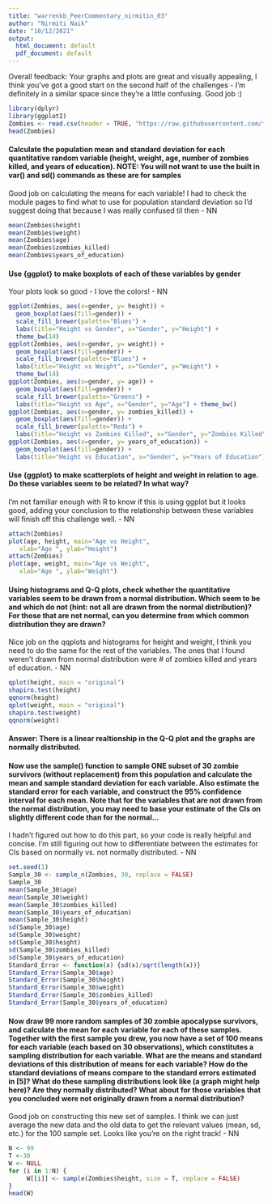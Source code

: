 ```yaml
---
title: "warrenkb_PeerCommentary_nirmitin_03"
author: "Nirmiti Naik"
date: "10/12/2021"
output:
  html_document: default
  pdf_document: default
---
```


Overall feedback: Your graphs and plots are great and visually appealing, I think you've got a good start on the second half of the challenges - I'm definitely in a similar space since they're a little confusing. Good job :) 

```r
library(dplyr)
library(ggplot2)
Zombies <- read.csv(header = TRUE, "https://raw.githubusercontent.com/fuzzyatelin/fuzzyatelin.github.io/master/AN588_Fall21/zombies.csv")
head(Zombies)
```

#### Calculate the population mean and standard deviation for each quantitative random variable (height, weight, age, number of zombies killed, and years of education). NOTE: You will not want to use the built in var() and sd() commands as these are for samples
Good job on calculating the means for each variable! I had to check the module pages to find what to use for population standard deviation so I'd suggest doing that because I was really confused til then - NN
```r
mean(Zombies$height)
mean(Zombies$weight)
mean(Zombies$age)
mean(Zombies$zombies_killed)
mean(Zombies$years_of_education)
```

#### Use {ggplot} to make boxplots of each of these variables by gender
Your plots look so good - I love the colors! - NN
```r
ggplot(Zombies, aes(x=gender, y= height)) +   
  geom_boxplot(aes(fill=gender)) + 
  scale_fill_brewer(palette="Blues") + 
  labs(title="Height vs Gender", x="Gender", y="Height") + 
  theme_bw(14)
ggplot(Zombies, aes(x=gender, y= weight)) +   
  geom_boxplot(aes(fill=gender)) + 
  scale_fill_brewer(palette="Blues") + 
  labs(title="Height vs Weight", x="Gender", y="Weight") + 
  theme_bw(14)
ggplot(Zombies, aes(x=gender, y= age)) +   
  geom_boxplot(aes(fill=gender)) + 
  scale_fill_brewer(palette="Greens") + 
  labs(title="Height vs Age", x="Gender", y="Age") + theme_bw()
ggplot(Zombies, aes(x=gender, y= zombies_killed)) +   
  geom_boxplot(aes(fill=gender)) + 
  scale_fill_brewer(palette="Reds") + 
  labs(title="Height vs Zombies Killed", x="Gender", y="Zombies Killed") + theme_bw()
ggplot(Zombies, aes(x=gender, y= years_of_education)) +   
  geom_boxplot(aes(fill=gender)) + 
  labs(title="Height vs Education", x="Gender", y="Years of Education") + theme_bw()
```

#### Use {ggplot} to make scatterplots of height and weight in relation to age. Do these variables seem to be related? In what way?
I'm not familiar enough with R to know if this is using ggplot but it looks good, adding your conclusion to the relationship between these variables will finish off this challenge well. - NN
```r
attach(Zombies)
plot(age, height, main="Age vs Height", 
   xlab="Age ", ylab="Height")
attach(Zombies)
plot(age, weight, main="Age vs Weight", 
   xlab="Age ", ylab="Weight")
```

#### Using histograms and Q-Q plots, check whether the quantitative variables seem to be drawn from a normal distribution. Which seem to be and which do not (hint: not all are drawn from the normal distribution)? For those that are not normal, can you determine from which common distribution they are drawn?
Nice job on the qqplots and histograms for height and weight, I think you need to do the same for the rest of the variables. The ones that I found weren't drawn from normal distribution were # of zombies killed and years of education. - NN
```r
qplot(height, main = "original")
shapiro.test(height)
qqnorm(height)
qplot(weight, main = "original")
shapiro.test(weight)
qqnorm(weight)
```
#### Answer: There is a linear realtionship in the Q-Q plot and the graphs are normally distributed. 

#### Now use the sample() function to sample ONE subset of 30 zombie survivors (without replacement) from this population and calculate the mean and sample standard deviation for each variable. Also estimate the standard error for each variable, and construct the 95% confidence interval for each mean. Note that for the variables that are not drawn from the normal distribution, you may need to base your estimate of the CIs on slightly different code than for the normal…
I hadn't figured out how to do this part, so your code is really helpful and concise. I'm still figuring out how to differentiate between the estimates for CIs based on normally vs. not normally distributed. - NN
```r
set.seed(1)
Sample_30 <- sample_n(Zombies, 30, replace = FALSE)
Sample_30
mean(Sample_30$age)
mean(Sample_30$weight)
mean(Sample_30$zombies_killed)
mean(Sample_30$years_of_education)
mean(Sample_30$height)
sd(Sample_30$age)
sd(Sample_30$weight)
sd(Sample_30$height)
sd(Sample_30$zombies_killed)
sd(Sample_30$years_of_education)
Standard_Error <- function(x) {sd(x)/sqrt(length(x))}
Standard_Error(Sample_30$age)
Standard_Error(Sample_30$height)
Standard_Error(Sample_30$weight)
Standard_Error(Sample_30$zombies_killed)
Standard_Error(Sample_30$years_of_education)
```
#### Now draw 99 more random samples of 30 zombie apocalypse survivors, and calculate the mean for each variable for each of these samples. Together with the first sample you drew, you now have a set of 100 means for each variable (each based on 30 observations), which constitutes a sampling distribution for each variable. What are the means and standard deviations of this distribution of means for each variable? How do the standard deviations of means compare to the standard errors estimated in [5]? What do these sampling distributions look like (a graph might help here)? Are they normally distributed? What about for those variables that you concluded were not originally drawn from a normal distribution?
Good job on constructing this new set of samples. I think we can just average the new data and the old data to get the relevant values (mean, sd, etc.) for the 100 sample set. Looks like you're on the right track! - NN
```r
N <- 99
T <-30
W <- NULL
for (i in 1:N) {
     W[[i]] <- sample(Zombies$height, size = T, replace = FALSE)
}
head(W)
```